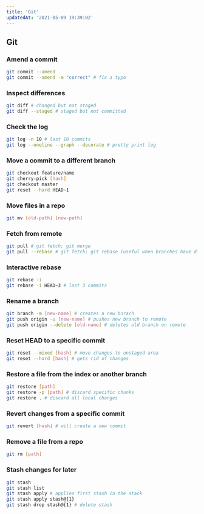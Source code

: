 ```yaml
---
title: 'Git'
updatedAt: '2021-05-09 19:39:02'
---
```


## Git

### Amend a commit

```bash
git commit --amend
git commit --amend -m "correct" # fix a typo
```

### Inspect differences

```bash
git diff # changed but not staged
git diff --staged # staged but not committed
```

### Check the log

```bash
git log -n 10 # last 10 commits
git log --oneline --graph --decorate # pretty print log
```

### Move a commit to a different branch

```bash
git checkout feature/name
git cherry-pick [hash]
git checkout master
git reset --hard HEAD~1
```

### Move files in a repo

```bash
git mv [old-path] [new-path]
```

### Fetch from remote

```bash
git pull # git fetch; git merge
git pull --rebase # git fetch; git rebase (useful when branches have diverged)
```

### Interactive rebase

```bash
git rebase -i
git rebase -i HEAD~3 # last 3 commits
```

### Rename a branch

```bash
git branch -m [new-name] # creates a new bnrach
git push origin -u [new-name] # pushes new branch to remote
git push origin --delete [old-name] # deletes old branch on remote
```

### Reset HEAD to a specific commit

```bash
git reset --mixed [hash] # move changes to unstaged area
git reset --hard [hash] # gets rid of changes
```

### Restore a file from the index or another branch

```bash
git restore [path]
git restore -p [path] # discard specific chunks
git restore . # discard all local changes
```

### Revert changes from a specific commit

```bash
git revert [hash] # will create a new commit
```

### Remove a file from a repo

```bash
git rm [path]
```

### Stash changes for later

```bash
git stash
git stash list
git stash apply # applies first stash in the stack
git stash apply stash@{1}
git stash drop stash@{1} # delete stash
```
